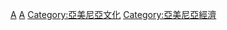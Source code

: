 [[Category:亚洲各国旅游|A]]
[[Category:欧洲各国旅游|A]]
[[Category:亞美尼亞文化|Category:亞美尼亞文化]]
[[Category:亞美尼亞經濟|Category:亞美尼亞經濟]]